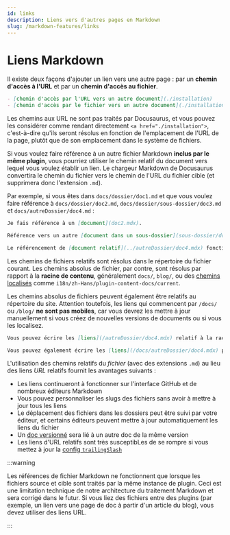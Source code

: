 ```yaml
---
id: links
description: Liens vers d'autres pages en Markdown
slug: /markdown-features/links
---
```


# Liens Markdown

Il existe deux façons d'ajouter un lien vers une autre page : par un **chemin d'accès à l'URL** et par un **chemin d'accès au fichier**.

```md
- [chemin d'accès par l'URL vers un autre document](./installation)
- [chemin d'accès par le fichier vers un autre document](./installation.mdx)
```

Les chemins aux URL ne sont pas traités par Docusaurus, et vous pouvez les considérer comme rendant directement `<a href="./installation">`, c'est-à-dire qu'ils seront résolus en fonction de l'emplacement de l'URL de la page, plutôt que de son emplacement dans le système de fichiers.

Si vous voulez faire référence à un autre fichier Markdown **inclus par le même plugin**, vous pourriez utiliser le chemin relatif du document vers lequel vous voulez établir un lien. Le chargeur Markdown de Docusaurus convertira le chemin du fichier vers le chemin de l'URL du fichier cible (et supprimera donc l'extension `.md`).

Par exemple, si vous êtes dans `docs/dossier/doc1.md` et que vous voulez faire référence à `docs/dossier/doc2.md`, `docs/dossier/sous-dossier/doc3.md` et `docs/autreDossier/doc4.md` :

```md title="docs/folder/doc1.md"
Je fais référence à un [document](doc2.mdx).

Référence vers un autre [document dans un sous-dossier](sous-dossier/doc3.mdx).

Le référencement de [document relatif](../autreDossier/doc4.mdx) fonctionne également.
```

Les chemins de fichiers relatifs sont résolus dans le répertoire du fichier courant. Les chemins absolus de fichier, par contre, sont résolus par rapport à la **racine de contenu**, généralement `docs/`, `blog/`, ou des [chemins localisés](../../i18n/i18n-tutorial.mdx) comme `i18n/zh-Hans/plugin-content-docs/current`.

Les chemins absolus de fichiers peuvent également être relatifs au répertoire du site. Attention toutefois, les liens qui commencent par `/docs/` ou `/blog/` **ne sont pas mobiles**, car vous devrez les mettre à jour manuellement si vous créez de nouvelles versions de documents ou si vous les localisez.

```md
Vous pouvez écrire les [liens](/autreDossier/doc4.mdx) relatif à la racine du contenu (`/docs/`).

Vous pouvez également écrire les [liens](/docs/autreDossier/doc4.mdx) par rapport au répertoire du site, mais ce n'est pas recommandé.
```

L'utilisation des chemins relatifs du _fichier_ (avec des extensions `.md`) au lieu des liens _URL_ relatifs fournit les avantages suivants :

- Les liens continueront à fonctionner sur l'interface GitHub et de nombreux éditeurs Markdown
- Vous pouvez personnaliser les slugs des fichiers sans avoir à mettre à jour tous les liens
- Le déplacement des fichiers dans les dossiers peut être suivi par votre éditeur, et certains éditeurs peuvent mettre à jour automatiquement les liens du fichier
- Un [doc versionné](../docs/versioning.mdx) sera lié à un autre doc de la même version
- Les liens d'URL relatifs sont très susceptibLes de se rompre si vous mettez à jour la [config `trailingSlash`](../../api/docusaurus.config.js.mdx#trailingSlash)

:::warning

Les références de fichier Markdown ne fonctionnent que lorsque les fichiers source et cible sont traités par la même instance de plugin. Ceci est une limitation technique de notre architecture du traitement Markdown et sera corrigé dans le futur. Si vous liez des fichiers entre des plugins (par exemple, un lien vers une page de doc à partir d'un article du blog), vous devez utiliser des liens URL.

:::

